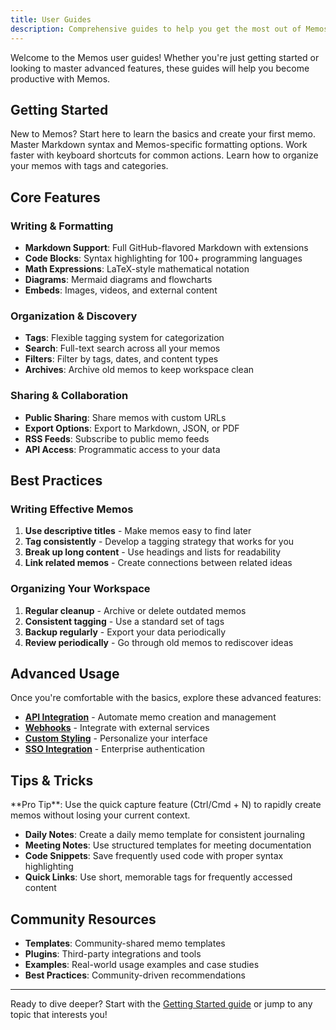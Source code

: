 ```yaml
---
title: User Guides
description: Comprehensive guides to help you get the most out of Memos, from basic usage to advanced features.
---
```


Welcome to the Memos user guides! Whether you're just getting started or looking to master advanced features, these guides will help you become productive with Memos.

## Getting Started

<Cards>
  <Card title="Getting Started" href="/docs/guides/getting-started" icon="Play">
    New to Memos? Start here to learn the basics and create your first memo.
  </Card>
  <Card title="Content Syntax" href="/docs/guides/content-syntax" icon="FileText">
    Master Markdown syntax and Memos-specific formatting options.
  </Card>
  <Card title="Keyboard Shortcuts" href="/docs/guides/shortcuts" icon="Keyboard">
    Work faster with keyboard shortcuts for common actions.
  </Card>
  <Card title="Tags & Organization" href="/docs/guides/tags" icon="Tag">
    Learn how to organize your memos with tags and categories.
  </Card>
</Cards>

## Core Features

### Writing & Formatting
- **Markdown Support**: Full GitHub-flavored Markdown with extensions
- **Code Blocks**: Syntax highlighting for 100+ programming languages
- **Math Expressions**: LaTeX-style mathematical notation
- **Diagrams**: Mermaid diagrams and flowcharts
- **Embeds**: Images, videos, and external content

### Organization & Discovery
- **Tags**: Flexible tagging system for categorization
- **Search**: Full-text search across all your memos
- **Filters**: Filter by tags, dates, and content types
- **Archives**: Archive old memos to keep workspace clean

### Sharing & Collaboration
- **Public Sharing**: Share memos with custom URLs
- **Export Options**: Export to Markdown, JSON, or PDF
- **RSS Feeds**: Subscribe to public memo feeds
- **API Access**: Programmatic access to your data

## Best Practices

### Writing Effective Memos
1. **Use descriptive titles** - Make memos easy to find later
2. **Tag consistently** - Develop a tagging strategy that works for you
3. **Break up long content** - Use headings and lists for readability
4. **Link related memos** - Create connections between related ideas

### Organizing Your Workspace
1. **Regular cleanup** - Archive or delete outdated memos
2. **Consistent tagging** - Use a standard set of tags
3. **Backup regularly** - Export your data periodically
4. **Review periodically** - Go through old memos to rediscover ideas

## Advanced Usage

Once you're comfortable with the basics, explore these advanced features:

- **[API Integration](https://memos.apidocumentation.com)** - Automate memo creation and management
- **[Webhooks](/docs/integrations/webhooks)** - Integrate with external services
- **[Custom Styling](/docs/configuration/custom-style)** - Personalize your interface
- **[SSO Integration](/docs/integrations/sso)** - Enterprise authentication

## Tips & Tricks

<Callout type="info">
**Pro Tip**: Use the quick capture feature (Ctrl/Cmd + N) to rapidly create memos without losing your current context.
</Callout>

- **Daily Notes**: Create a daily memo template for consistent journaling
- **Meeting Notes**: Use structured templates for meeting documentation
- **Code Snippets**: Save frequently used code with proper syntax highlighting
- **Quick Links**: Use short, memorable tags for frequently accessed content

## Community Resources

- **Templates**: Community-shared memo templates
- **Plugins**: Third-party integrations and tools  
- **Examples**: Real-world usage examples and case studies
- **Best Practices**: Community-driven recommendations

---

Ready to dive deeper? Start with the [Getting Started guide](/docs/guides/getting-started) or jump to any topic that interests you!